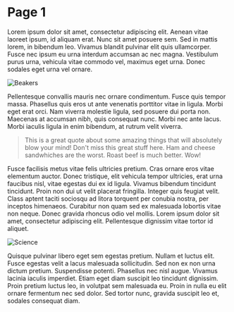 
<SEO title="Page 1" />

# Page 1

Lorem ipsum dolor sit amet, consectetur adipiscing elit. Aenean vitae laoreet ipsum, id aliquam erat. Nunc sit amet posuere sem. Sed in mattis lorem, in bibendum leo. Vivamus blandit pulvinar elit quis ullamcorper. Fusce nec ipsum eu urna interdum accumsan ac nec magna. Vestibulum purus urna, vehicula vitae commodo vel, maximus eget urna. Donec sodales eget urna vel ornare.

![Beakers](../images/image1.jpg)

Pellentesque convallis mauris nec ornare condimentum. Fusce quis tempor massa. Phasellus quis eros ut ante venenatis porttitor vitae in ligula. Morbi eget erat orci. Nam viverra molestie ligula, sed posuere dui porta non. Maecenas at accumsan nibh, quis consequat nunc. Morbi nec ante lacus. Morbi iaculis ligula in enim bibendum, at rutrum velit viverra.

> This is a great quote about some amazing things that will absolutely blow your mind! Don't miss this great stuff here. Ham and cheese sandwhiches are the worst. Roast beef is much better. Wow!

Fusce facilisis metus vitae felis ultricies pretium. Cras ornare eros vitae elementum auctor. Donec tristique, elit vehicula tempor ultricies, erat urna faucibus nisl, vitae egestas dui ex id ligula. Vivamus bibendum tincidunt tincidunt. Proin non dui ut velit placerat fringilla. Integer quis feugiat velit. Class aptent taciti sociosqu ad litora torquent per conubia nostra, per inceptos himenaeos. Curabitur non quam sed ex malesuada lobortis vitae non neque. Donec gravida rhoncus odio vel mollis. Lorem ipsum dolor sit amet, consectetur adipiscing elit. Pellentesque dignissim vitae tortor id aliquet.

![Science](../images/image2.jpg)

Quisque pulvinar libero eget sem egestas pretium. Nullam et luctus elit. Fusce egestas velit a lacus malesuada sollicitudin. Sed non ex non urna dictum pretium. Suspendisse potenti. Phasellus nec nisl augue. Vivamus lacinia iaculis imperdiet. Etiam eget diam suscipit leo tincidunt dignissim. Proin pretium luctus leo, in volutpat sem malesuada eu. Proin in nulla eu elit ornare fermentum nec sed dolor. Sed tortor nunc, gravida suscipit leo et, sodales consequat diam.
